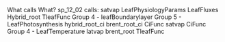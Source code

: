 What calls What?
sp_12_02 calls:
  satvap
  LeafPhysiologyParams
  LeafFluxes 
    Hybrid_root
      TleafFunc
        Group 4 - leafBoundarylayer
        Group 5 - LeafPhotosynthesis
          hybrid_root_ci
            brent_root_ci
              CiFunc
          satvap
          CiFunc
        Group 4 - LeafTemperature
          latvap
      brent_root
        TleafFunc